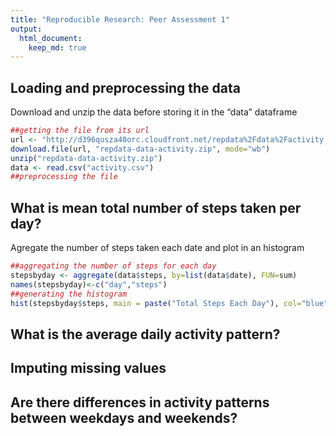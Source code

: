 ```yaml
---
title: "Reproducible Research: Peer Assessment 1"
output: 
  html_document:
    keep_md: true
---
```



## Loading and preprocessing the data
Download and unzip the data before storing it in the "data" dataframe
```r
##getting the file from its url
url <- "http://d396qusza40orc.cloudfront.net/repdata%2Fdata%2Factivity.zip"
download.file(url, "repdata-data-activity.zip", mode="wb")
unzip("repdata-data-activity.zip")
data <- read.csv("activity.csv")
##preprocessing the file

```
## What is mean total number of steps taken per day?
Agregate the number of steps taken each date and plot in an histogram
```r
##aggregating the number of steps for each day
stepsbyday <- aggregate(data$steps, by=list(data$date), FUN=sum)
names(stepsbyday)<-c("day","steps")
##generating the histogram
hist(stepsbyday$steps, main = paste("Total Steps Each Day"), col="blue", xlab="Number of Steps")
```

## What is the average daily activity pattern?



## Imputing missing values



## Are there differences in activity patterns between weekdays and weekends?

